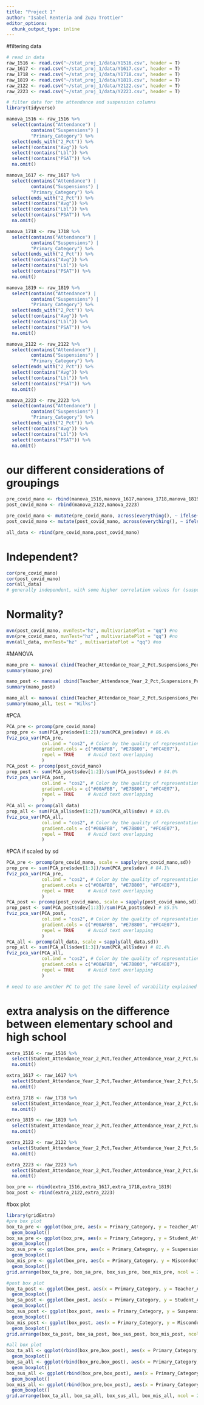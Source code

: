```yaml
---
title: "Project 1"
author: "Isabel Renteria and Zuzu Trottier"
editor_options: 
  chunk_output_type: inline
---
```


#filtering data
```r
# read in data
raw_1516 <- read.csv("~/stat_proj_1/data/Y1516.csv", header = T)
raw_1617 <- read.csv("~/stat_proj_1/data/Y1617.csv", header = T)
raw_1718 <- read.csv("~/stat_proj_1/data/Y1718.csv", header = T)
raw_1819 <- read.csv("~/stat_proj_1/data/Y1819.csv", header = T)
raw_2122 <- read.csv("~/stat_proj_1/data/Y2122.csv", header = T)
raw_2223 <- read.csv("~/stat_proj_1/data/Y2223.csv", header = T)

# filter data for the attendance and suspension columns
library(tidyverse)

manova_1516 <- raw_1516 %>% 
  select(contains("Attendance") | 
         contains("Suspensions") |
         "Primary_Category") %>%
  select(ends_with("2_Pct")) %>%
  select(!contains("Avg")) %>%
  select(!contains("Lbl")) %>%
  select(!contains("PSAT")) %>% 
  na.omit()

manova_1617 <- raw_1617 %>% 
  select(contains("Attendance") | 
         contains("Suspensions") |
         "Primary_Category") %>%
  select(ends_with("2_Pct")) %>%
  select(!contains("Avg")) %>%
  select(!contains("Lbl")) %>%
  select(!contains("PSAT")) %>% 
  na.omit()

manova_1718 <- raw_1718 %>% 
  select(contains("Attendance") | 
         contains("Suspensions") |
         "Primary_Category") %>%
  select(ends_with("2_Pct")) %>%
  select(!contains("Avg")) %>%
  select(!contains("Lbl")) %>%
  select(!contains("PSAT")) %>% 
  na.omit()

manova_1819 <- raw_1819 %>% 
  select(contains("Attendance") | 
         contains("Suspensions") |
         "Primary_Category") %>%
  select(ends_with("2_Pct")) %>%
  select(!contains("Avg")) %>%
  select(!contains("Lbl")) %>%
  select(!contains("PSAT")) %>% 
  na.omit()

manova_2122 <- raw_2122 %>% 
  select(contains("Attendance") | 
         contains("Suspensions") |
         "Primary_Category") %>%
  select(ends_with("2_Pct")) %>%
  select(!contains("Avg")) %>%
  select(!contains("Lbl")) %>%
  select(!contains("PSAT")) %>%
  na.omit()

manova_2223 <- raw_2223 %>% 
  select(contains("Attendance") | 
         contains("Suspensions") |
         "Primary_Category") %>%
  select(ends_with("2_Pct")) %>%
  select(!contains("Avg")) %>%
  select(!contains("Lbl")) %>%
  select(!contains("PSAT")) %>% 
  na.omit()

```

# our different considerations of groupings
```r
pre_covid_mano <- rbind(manova_1516,manova_1617,manova_1718,manova_1819)
post_covid_mano <- rbind(manova_2122,manova_2223)

pre_covid_mano <- mutate(pre_covid_mano, across(everything(), ~ ifelse(.x == 0, 0.01, .x)))
post_covid_mano <- mutate(post_covid_mano, across(everything(), ~ ifelse(.x == 0, 0.01, .x)))

all_data <- rbind(pre_covid_mano,post_covid_mano)
```

# Independent?
```r
cor(pre_covid_mano)
cor(post_covid_mano)
cor(all_data)
# generally independent, with some higher correlation values for (suspensions and student attendance) and (suspensions and misconduct-to-suspensions)
```

# Normality?
```r
mvn(post_covid_mano, mvnTest="hz", multivariatePlot = "qq") #no
mvn(pre_covid_mano, mvnTest="hz" , multivariatePlot = "qq") #no
mvn(all_data, mvnTest="hz" , multivariatePlot = "qq") #no
```

#MANOVA
```r
mano_pre <- manova( cbind(Teacher_Attendance_Year_2_Pct,Suspensions_Per_100_Students_Year_2_Pct,Misconducts_To_Suspensions_Year_2_Pct) ~ Student_Attendance_Year_2_Pct, data = pre_covid_mano)
summary(mano_pre)

mano_post <- manova( cbind(Teacher_Attendance_Year_2_Pct,Suspensions_Per_100_Students_Year_2_Pct,Misconducts_To_Suspensions_Year_2_Pct) ~ Student_Attendance_Year_2_Pct, data = post_covid_mano)
summary(mano_post)

mano_all <- manova( cbind(Teacher_Attendance_Year_2_Pct,Suspensions_Per_100_Students_Year_2_Pct,Misconducts_To_Suspensions_Year_2_Pct) ~ Student_Attendance_Year_2_Pct, data = all_data)
summary(mano_all, test = "Wilks")
```
#PCA
```r
PCA_pre <- prcomp(pre_covid_mano)
prop_pre <- sum(PCA_pre$sdev[1:2])/sum(PCA_pre$sdev) # 86.4%
fviz_pca_var(PCA_pre,
             col.ind = "cos2", # Color by the quality of representation
             gradient.cols = c("#00AFBB", "#E7B800", "#FC4E07"),
             repel = TRUE     # Avoid text overlapping
             )
PCA_post <- prcomp(post_covid_mano)
prop_post <- sum(PCA_post$sdev[1:2])/sum(PCA_post$sdev) # 84.0%
fviz_pca_var(PCA_post,
             col.ind = "cos2", # Color by the quality of representation
             gradient.cols = c("#00AFBB", "#E7B800", "#FC4E07"),
             repel = TRUE     # Avoid text overlapping
             )
PCA_all <- prcomp(all_data)
prop_all <- sum(PCA_all$sdev[1:2])/sum(PCA_all$sdev) # 83.6%
fviz_pca_var(PCA_all,
             col.ind = "cos2", # Color by the quality of representation
             gradient.cols = c("#00AFBB", "#E7B800", "#FC4E07"),
             repel = TRUE     # Avoid text overlapping
             )
```
#PCA if scaled by sd
```r
PCA_pre <- prcomp(pre_covid_mano, scale = sapply(pre_covid_mano,sd))
prop_pre <- sum(PCA_pre$sdev[1:3])/sum(PCA_pre$sdev) # 84.1%
fviz_pca_var(PCA_pre,
             col.ind = "cos2", # Color by the quality of representation
             gradient.cols = c("#00AFBB", "#E7B800", "#FC4E07"),
             repel = TRUE     # Avoid text overlapping
             )
PCA_post <- prcomp(post_covid_mano, scale = sapply(post_covid_mano,sd))
prop_post <- sum(PCA_post$sdev[1:3])/sum(PCA_post$sdev) # 85.5%
fviz_pca_var(PCA_post,
             col.ind = "cos2", # Color by the quality of representation
             gradient.cols = c("#00AFBB", "#E7B800", "#FC4E07"),
             repel = TRUE     # Avoid text overlapping
             )
PCA_all <- prcomp(all_data, scale = sapply(all_data,sd))
prop_all <- sum(PCA_all$sdev[1:3])/sum(PCA_all$sdev) # 81.4%
fviz_pca_var(PCA_all,
             col.ind = "cos2", # Color by the quality of representation
             gradient.cols = c("#00AFBB", "#E7B800", "#FC4E07"),
             repel = TRUE     # Avoid text overlapping
             )

# need to use another PC to get the same level of varability explained when not scaled by sd
```
# extra analysis on the difference between elementary school and high school
```r
extra_1516 <- raw_1516 %>% 
  select(Student_Attendance_Year_2_Pct,Teacher_Attendance_Year_2_Pct,Suspensions_Per_100_Students_Year_2_Pct,Misconducts_To_Suspensions_Year_2_Pct,Primary_Category) %>%
  na.omit() 

extra_1617 <- raw_1617 %>% 
  select(Student_Attendance_Year_2_Pct,Teacher_Attendance_Year_2_Pct,Suspensions_Per_100_Students_Year_2_Pct,Misconducts_To_Suspensions_Year_2_Pct,Primary_Category) %>%
  na.omit() 

extra_1718 <- raw_1718 %>% 
  select(Student_Attendance_Year_2_Pct,Teacher_Attendance_Year_2_Pct,Suspensions_Per_100_Students_Year_2_Pct,Misconducts_To_Suspensions_Year_2_Pct,Primary_Category) %>%
  na.omit() 

extra_1819 <- raw_1819 %>% 
  select(Student_Attendance_Year_2_Pct,Teacher_Attendance_Year_2_Pct,Suspensions_Per_100_Students_Year_2_Pct,Misconducts_To_Suspensions_Year_2_Pct,Primary_Category) %>%
  na.omit() 

extra_2122 <- raw_2122 %>% 
  select(Student_Attendance_Year_2_Pct,Teacher_Attendance_Year_2_Pct,Suspensions_Per_100_Students_Year_2_Pct,Misconducts_To_Suspensions_Year_2_Pct,Primary_Category) %>%
  na.omit() 

extra_2223 <- raw_2223 %>% 
  select(Student_Attendance_Year_2_Pct,Teacher_Attendance_Year_2_Pct,Suspensions_Per_100_Students_Year_2_Pct,Misconducts_To_Suspensions_Year_2_Pct,Primary_Category) %>%
  na.omit() 

box_pre <- rbind(extra_1516,extra_1617,extra_1718,extra_1819)
box_post <- rbind(extra_2122,extra_2223)


```

#box plot
```r
library(gridExtra)
#pre box plot
box_ta_pre <- ggplot(box_pre, aes(x = Primary_Category, y = Teacher_Attendance_Year_2_Pct)) +
  geom_boxplot() 
box_sa_pre <- ggplot(box_pre, aes(x = Primary_Category, y = Student_Attendance_Year_2_Pct)) +
  geom_boxplot() 
box_sus_pre <- ggplot(box_pre, aes(x = Primary_Category, y = Suspensions_Per_100_Students_Year_2_Pct)) +
  geom_boxplot() 
box_mis_pre <- ggplot(box_pre, aes(x = Primary_Category, y = Misconducts_To_Suspensions_Year_2_Pct)) +
  geom_boxplot() 
grid.arrange(box_ta_pre, box_sa_pre, box_sus_pre, box_mis_pre, ncol = 2, nrow = 2)

#post box plot
box_ta_post <- ggplot(box_post, aes(x = Primary_Category, y = Teacher_Attendance_Year_2_Pct)) +
  geom_boxplot() 
box_sa_post <- ggplot(box_post, aes(x = Primary_Category, y = Student_Attendance_Year_2_Pct)) +
  geom_boxplot() 
box_sus_post <- ggplot(box_post, aes(x = Primary_Category, y = Suspensions_Per_100_Students_Year_2_Pct)) +
  geom_boxplot() 
box_mis_post <- ggplot(box_post, aes(x = Primary_Category, y = Misconducts_To_Suspensions_Year_2_Pct)) +
  geom_boxplot()
grid.arrange(box_ta_post, box_sa_post, box_sus_post, box_mis_post, ncol = 2, nrow = 2)

#all box plot
box_ta_all <- ggplot(rbind(box_pre,box_post), aes(x = Primary_Category, y = Teacher_Attendance_Year_2_Pct)) +
  geom_boxplot() 
box_sa_all <- ggplot(rbind(box_pre,box_post), aes(x = Primary_Category, y = Student_Attendance_Year_2_Pct)) +
  geom_boxplot() 
box_sus_all <- ggplot(rbind(box_pre,box_post), aes(x = Primary_Category, y = Suspensions_Per_100_Students_Year_2_Pct)) +
  geom_boxplot() 
box_mis_all <- ggplot(rbind(box_pre,box_post), aes(x = Primary_Category, y = Misconducts_To_Suspensions_Year_2_Pct)) +
  geom_boxplot()
grid.arrange(box_ta_all, box_sa_all, box_sus_all, box_mis_all, ncol = 2, nrow = 2)
```

